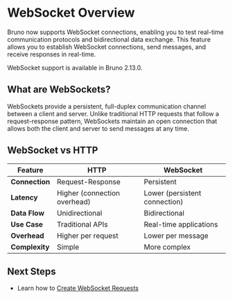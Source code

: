 
# WebSocket Overview

Bruno now supports WebSocket connections, enabling you to test real-time communication protocols and bidirectional data exchange. This feature allows you to establish WebSocket connections, send messages, and receive responses in real-time.

<Callout type="info">
WebSocket support is available in Bruno 2.13.0.
</Callout>

## What are WebSockets?

WebSockets provide a persistent, full-duplex communication channel between a client and server. Unlike traditional HTTP requests that follow a request-response pattern, WebSockets maintain an open connection that allows both the client and server to send messages at any time.

## WebSocket vs HTTP

| Feature | HTTP | WebSocket |
|---------|------|-----------|
| **Connection** | Request-Response | Persistent |
| **Latency** | Higher (connection overhead) | Lower (persistent connection) |
| **Data Flow** | Unidirectional | Bidirectional |
| **Use Case** | Traditional APIs | Real-time applications |
| **Overhead** | Higher per request | Lower per message |
| **Complexity** | Simple | More complex |

## Next Steps

- Learn how to [Create WebSocket Requests](./create-request.mdx)


